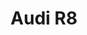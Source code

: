 ---
publishDate: 2023-01-01
title: Audi R8

excerpt: The Audi R8 is a high-performance sports car that offers a thrilling driving experience and stunning design.

general:
    make: Audi
    model: R8
    price: 170000
    bodyType: Coupe
    drivetrain: All-Wheel Drive
    doors: 2
    seatingCapacity: 2
    condition: Used
    availability: in-stock

history:
    mileage: 12000
    year: 2019

technical:
    horsePower: 602
    transmission: Automatic
    engineSizeCC: 5204

efficiency:
    fuelType: Petrol
    fuelEfficiencyMPG: 16
    emissionsCO2: '290'

exterior:
    color: Red
    paintType: Metallic

interior:
    materialSeats: Leather
    heatedSeats: true

misc:
    vin: WUAANAFG3KN123456
    registrationStatus: Registered
    warranty: 2 years
    dealerNotes: This Audi R8 is in excellent condition with low mileage.
---
